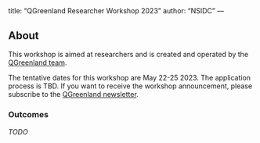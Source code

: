 <!-- vim: set ft=markdown: -->
---
title: "QGreenland Researcher Workshop 2023"
author: "NSIDC"
---

## About

This workshop is aimed at researchers and is created and operated by the
[QGreenland team](https://qgreenland.org/our-team).

The tentative dates for this workshop are May 22-25 2023. The application process is
TBD. If you want to receive the workshop announcement, please subscribe to the
[QGreenland newsletter](https://gmail.us5.list-manage.com/subscribe/post?u=152741e4ecbce5f73547f5fe3&id=8b1d8cf3a9).


### Outcomes

_TODO_
